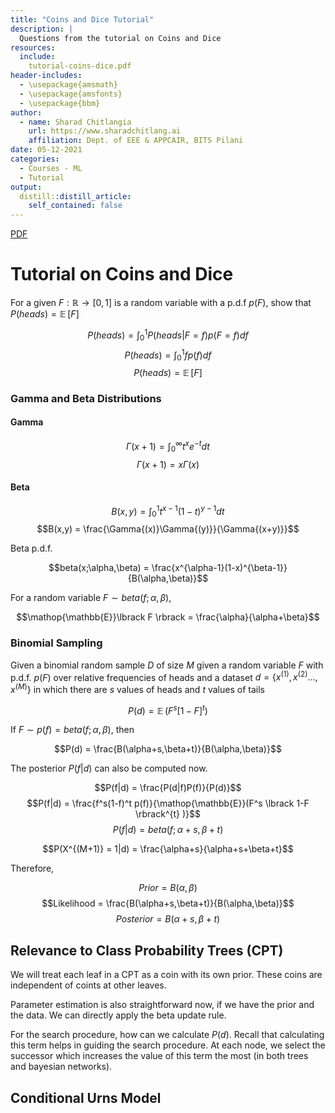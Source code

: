 ```yaml
---
title: "Coins and Dice Tutorial"
description: |
  Questions from the tutorial on Coins and Dice
resources:
  include:
    tutorial-coins-dice.pdf
header-includes:
  - \usepackage{amsmath}
  - \usepackage{amsfonts}
  - \usepackage{bbm}
author:
  - name: Sharad Chitlangia
    url: https://www.sharadchitlang.ai
    affiliation: Dept. of EEE & APPCAIR, BITS Pilani
date: 05-12-2021
categories:
  - Courses - ML
  - Tutorial
output: 
  distill::distill_article:
    self_contained: false
---
```

<aside>
[PDF](./tutorial-coins-dice.pdf)
</aside>

# Tutorial on Coins and Dice

For a given $F: \mathbb{R}\rightarrow \lbrack 0,1 \rbrack$ is a random variable with a p.d.f $p(F)$, show that $P(heads) = \mathop{\mathbb{E}}\lbrack F \rbrack$

$$P(heads) = \int_0^1 P(heads|F=f)p(F=f)df$$
$$P(heads) = \int_0^1 fp(f)df$$
$$P(heads) = \mathop{\mathbb{E}} \lbrack F \rbrack$$

### Gamma and Beta Distributions

#### Gamma

$$\Gamma{(x+1)} = \int_0^{\infty} t^x e^{-t} dt$$
$$\Gamma{(x+1)} = x\Gamma{(x)}$$

#### Beta

$$B(x,y) = \int_0^1 t^{x-1}(1-t)^{y-1}dt$$
$$B(x,y) = \frac{\Gamma{(x)}\Gamma{(y)}}{\Gamma{(x+y)}}$$

Beta p.d.f. 

$$beta(x;\alpha,\beta) = \frac{x^{\alpha-1}(1-x)^{\beta-1}}{B(\alpha,\beta)}$$

For a random variable $F \sim beta(f;\alpha,\beta)$,

$$\mathop{\mathbb{E}}\lbrack F \rbrack = \frac{\alpha}{\alpha+\beta}$$

### Binomial Sampling

Given a binomial random sample $D$ of size $M$ given a random variable $F$ with p.d.f. $p(F)$ over relative frequencies
of heads and a dataset $d = \{x^{(1)},x^{(2)}...,x^{(M)}\}$ in which there are $s$ values of heads and $t$ values of tails

$$P(d) = \mathop{\mathbb{E}}(F^s \lbrack 1-F \rbrack^{t})$$

If $F \sim p(f) = beta(f;\alpha,\beta)$, then

$$P(d) = \frac{B(\alpha+s,\beta+t)}{B(\alpha,\beta)}$$

The posterior $P(f|d)$ can also be computed now.

$$P(f|d) = \frac{P(d|f)P(f)}{P(d)}$$
$$P(f|d) = \frac{f^s(1-f)^t p(f)}{\mathop{\mathbb{E}}(F^s \lbrack 1-F \rbrack^{t} )}$$
$$P(f|d) = beta(f;\alpha+s,\beta+t)$$

$$P(X^{(M+1)} = 1|d) = \frac{\alpha+s}{\alpha+s+\beta+t}$$

Therefore,

$$Prior = B(\alpha,\beta)$$
$$Likelihood = \frac{B(\alpha+s,\beta+t)}{B(\alpha,\beta)}$$
$$Posterior = B(\alpha+s,\beta+t)$$

## Relevance to Class Probability Trees (CPT)

We will treat each leaf in a CPT as a coin with its own prior. These coins are independent of coints at other leaves.

Parameter estimation is also straightforward now, if we have the prior and the data. We can directly apply the beta update
rule.

For the search procedure, how can we calculate $P(d)$. Recall that calculating this term helps in guiding the search 
procedure. At each node, we select the successor which increases the value of this term the most (in both trees and
bayesian networks).

## Conditional Urns Model

